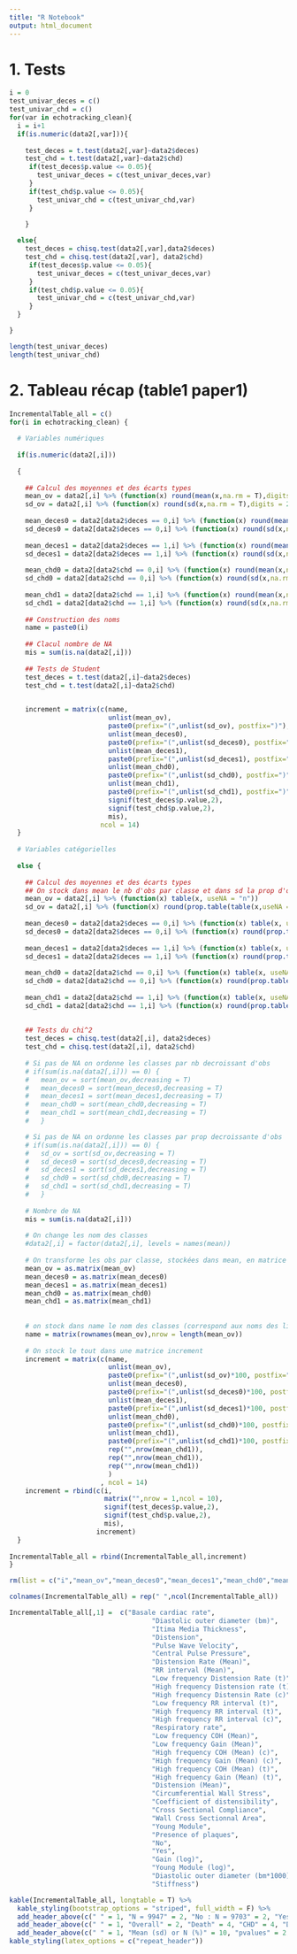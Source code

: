 ```yaml
---
title: "R Notebook"
output: html_document
---
```


# 1. Tests

```r
i = 0
test_univar_deces = c()
test_univar_chd = c()
for(var in echotracking_clean){
  i = i+1
  if(is.numeric(data2[,var])){
    
    test_deces = t.test(data2[,var]~data2$deces)
    test_chd = t.test(data2[,var]~data2$chd)
     if(test_deces$p.value <= 0.05){
       test_univar_deces = c(test_univar_deces,var)
     }
     if(test_chd$p.value <= 0.05){
       test_univar_chd = c(test_univar_chd,var)
     }

    }
  
  else{
    test_deces = chisq.test(data2[,var],data2$deces)
    test_chd = chisq.test(data2[,var], data2$chd)
     if(test_deces$p.value <= 0.05){
       test_univar_deces = c(test_univar_deces,var)
     }
     if(test_chd$p.value <= 0.05){
       test_univar_chd = c(test_univar_chd,var)
     }
  }

}
```
```r
length(test_univar_deces)
length(test_univar_chd)
```


# 2. Tableau récap (table1 paper1)

```r
IncrementalTable_all = c() 
for(i in echotracking_clean) {
  
  # Variables numériques
  
  if(is.numeric(data2[,i]))
    
  {
    
    ## Calcul des moyennes et des écarts types
    mean_ov = data2[,i] %>% (function(x) round(mean(x,na.rm = T),digits = 2)) 
    sd_ov = data2[,i] %>% (function(x) round(sd(x,na.rm = T),digits = 2))
    
    mean_deces0 = data2[data2$deces == 0,i] %>% (function(x) round(mean(x,na.rm = T),digits = 2)) 
    sd_deces0 = data2[data2$deces == 0,i] %>% (function(x) round(sd(x,na.rm = T),digits = 2))
    
    mean_deces1 = data2[data2$deces == 1,i] %>% (function(x) round(mean(x,na.rm = T),digits = 2)) 
    sd_deces1 = data2[data2$deces == 1,i] %>% (function(x) round(sd(x,na.rm = T),digits = 2))
    
    mean_chd0 = data2[data2$chd == 0,i] %>% (function(x) round(mean(x,na.rm = T),digits = 2)) 
    sd_chd0 = data2[data2$chd == 0,i] %>% (function(x) round(sd(x,na.rm = T),digits = 2))
    
    mean_chd1 = data2[data2$chd == 1,i] %>% (function(x) round(mean(x,na.rm = T),digits = 2)) 
    sd_chd1 = data2[data2$chd == 1,i] %>% (function(x) round(sd(x,na.rm = T),digits = 2))
    
    ## Construction des noms
    name = paste0(i) 
    
    ## Clacul nombre de NA
    mis = sum(is.na(data2[,i]))
    
    ## Tests de Student
    test_deces = t.test(data2[,i]~data2$deces)
    test_chd = t.test(data2[,i]~data2$chd)

    
    increment = matrix(c(name,
                         unlist(mean_ov),
                         paste0(prefix="(",unlist(sd_ov), postfix=")"),
                         unlist(mean_deces0),
                         paste0(prefix="(",unlist(sd_deces0), postfix=")"),
                         unlist(mean_deces1), 
                         paste0(prefix="(",unlist(sd_deces1), postfix=")"),
                         unlist(mean_chd0),
                         paste0(prefix="(",unlist(sd_chd0), postfix=")"),
                         unlist(mean_chd1), 
                         paste0(prefix="(",unlist(sd_chd1), postfix=")"),
                         signif(test_deces$p.value,2),
                         signif(test_chd$p.value,2),
                         mis), 
                       ncol = 14)
  } 
  
  # Variables catégorielles
  
  else {
    
    ## Calcul des moyennes et des écarts types
    ## On stock dans mean le nb d'obs par classe et dans sd la prop d'obs de chaque classe 
    mean_ov = data2[,i] %>% (function(x) table(x, useNA = "n"))
    sd_ov = data2[,i] %>% (function(x) round(prop.table(table(x,useNA = "n")),digits=3))
    
    mean_deces0 = data2[data2$deces == 0,i] %>% (function(x) table(x, useNA = "n"))
    sd_deces0 = data2[data2$deces == 0,i] %>% (function(x) round(prop.table(table(x,useNA = "n")),digits=3))
    
    mean_deces1 = data2[data2$deces == 1,i] %>% (function(x) table(x, useNA = "n"))
    sd_deces1 = data2[data2$deces == 1,i] %>% (function(x) round(prop.table(table(x,useNA = "n")),digits=3))
    
    mean_chd0 = data2[data2$chd == 0,i] %>% (function(x) table(x, useNA = "n"))
    sd_chd0 = data2[data2$chd == 0,i] %>% (function(x) round(prop.table(table(x,useNA = "n")),digits=3))
    
    mean_chd1 = data2[data2$chd == 1,i] %>% (function(x) table(x, useNA = "n"))
    sd_chd1 = data2[data2$chd == 1,i] %>% (function(x) round(prop.table(table(x,useNA = "n")),digits=3))
    
    
    ## Tests du chi^2
    test_deces = chisq.test(data2[,i], data2$deces)
    test_chd = chisq.test(data2[,i], data2$chd)
    
    # Si pas de NA on ordonne les classes par nb decroissant d'obs
    # if(sum(is.na(data2[,i])) == 0) { 
    #   mean_ov = sort(mean_ov,decreasing = T)
    #   mean_deces0 = sort(mean_deces0,decreasing = T)
    #   mean_deces1 = sort(mean_deces1,decreasing = T)
    #   mean_chd0 = sort(mean_chd0,decreasing = T)
    #   mean_chd1 = sort(mean_chd1,decreasing = T)
    #   }

    # Si pas de NA on ordonne les classes par prop decroissante d'obs
    # if(sum(is.na(data2[,i])) == 0) { 
    #   sd_ov = sort(sd_ov,decreasing = T)
    #   sd_deces0 = sort(sd_deces0,decreasing = T)
    #   sd_deces1 = sort(sd_deces1,decreasing = T)
    #   sd_chd0 = sort(sd_chd0,decreasing = T)
    #   sd_chd1 = sort(sd_chd1,decreasing = T)
    #   }
    
    # Nombre de NA
    mis = sum(is.na(data2[,i]))
    
    # On change les nom des classes
    #data2[,i] = factor(data2[,i], levels = names(mean)) 
    
    # On transforme les obs par classe, stockées dans mean, en matrice : permet d'avoir les classes en lignes pluôt qu'en colonnes 
    mean_ov = as.matrix(mean_ov)
    mean_deces0 = as.matrix(mean_deces0)
    mean_deces1 = as.matrix(mean_deces1)
    mean_chd0 = as.matrix(mean_chd0)
    mean_chd1 = as.matrix(mean_chd1)
    
    
    # on stock dans name le nom des classes (correspond aux noms des lignes de la matrice mean)
    name = matrix(rownames(mean_ov),nrow = length(mean_ov))
    
    # On stock le tout dans une matrice increment
    increment = matrix(c(name,
                         unlist(mean_ov),
                         paste0(prefix="(",unlist(sd_ov)*100, postfix=")"),
                         unlist(mean_deces0),
                         paste0(prefix="(",unlist(sd_deces0)*100, postfix=")"),
                         unlist(mean_deces1),
                         paste0(prefix="(",unlist(sd_deces1)*100, postfix=")"),
                         unlist(mean_chd0),
                         paste0(prefix="(",unlist(sd_chd0)*100, postfix=")"),
                         unlist(mean_chd1),
                         paste0(prefix="(",unlist(sd_chd1)*100, postfix=")"),
                         rep("",nrow(mean_chd1)),
                         rep("",nrow(mean_chd1)),
                         rep("",nrow(mean_chd1))
                         )
                       , ncol = 14)
    increment = rbind(c(i,
                        matrix("",nrow = 1,ncol = 10),
                        signif(test_deces$p.value,2),
                        signif(test_chd$p.value,2),
                        mis),
                      increment)
  }
  
IncrementalTable_all = rbind(IncrementalTable_all,increment)
}

rm(list = c("i","mean_ov","mean_deces0","mean_deces1","mean_chd0","mean_chd1","sd_ov","sd_deces0","sd_deces1","sd_chd0","sd_chd1"))
```
```r
colnames(IncrementalTable_all) = rep(" ",ncol(IncrementalTable_all))
```
```r
IncrementalTable_all[,1] =  c("Basale cardiac rate", 
                                    "Diastolic outer diameter (bm)", 
                                    "Itima Media Thickness",
                                    "Distension", 
                                    "Pulse Wave Velocity", 
                                    "Central Pulse Pressure",
                                    "Distension Rate (Mean)",
                                    "RR interval (Mean)", 
                                    "Low frequency Distension Rate (t)", 
                                    "High frequency Distension rate (t)", 
                                    "High frequency Distensin Rate (c)", 
                                    "Low frequency RR interval (t)", 
                                    "High frequency RR interval (t)", 
                                    "High frequency RR interval (c)",
                                    "Respiratory rate",
                                    "Low frequency COH (Mean)",
                                    "Low frequency Gain (Mean)",
                                    "High frequency COH (Mean) (c)",
                                    "High frequency Gain (Mean) (c)",
                                    "High frequency COH (Mean) (t)",
                                    "High frequency Gain (Mean) (t)",
                                    "Distension (Mean)",
                                    "Circumferential Wall Stress",
                                    "Coefficient of distensibility",
                                    "Cross Sectional Compliance",
                                    "Wall Cross Sectionnal Area",
                                    "Young Module",
                                    "Presence of plaques",
                                    "No",
                                    "Yes",
                                    "Gain (log)",
                                    "Young Module (log)",
                                    "Diastolic outer diameter (bm*1000)",
                                    "Stiffness")
```


```r
kable(IncrementalTable_all, longtable = T) %>% 
  kable_styling(bootstrap_options = "striped", full_width = F) %>%
  add_header_above(c(" " = 1, "N = 9947" = 2, "No : N = 9703" = 2, "Yes : N = 244" = 2, "No : N = 9712" = 2, "Yes : N = 235" = 2, " " = 3)) %>%
  add_header_above(c(" " = 1, "Overall" = 2, "Death" = 4, "CHD" = 4, "Death" = 1, "CHD" = 1, " " = 1)) %>%
  add_header_above(c(" " = 1, "Mean (sd) or N (%)" = 10, "pvalues" = 2, "NA" = 1)) %>%
kable_styling(latex_options = c("repeat_header"))
```





